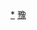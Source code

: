 <div style="position: relative" class="center">
{{Image label begin|image=Administrative Division Xinxiang.png|width={{{1|700}}}|link=}} 
{{Image label|x=1020|y=1200|scale={{{1|700}}}/2960|text=[[红旗区|<span style="color: black;font-size:smaller;">'''红旗区'''</span>]]}}
{{Image label|x=770|y=1210|scale={{{1|700}}}/2960|text=[[卫滨区|<span style="color: black;font-size:smaller;">'''卫滨区'''</span>]]}}
{{Image label|x=810|y=1000|scale={{{1|700}}}/2960|text=[[凤泉区|<span style="color: black;font-size:smaller;">'''凤泉区'''</span>]]}}
{{Image label|x=900|y=1090|scale={{{1|700}}}/2960|text=[[牧野区|<span style="color: black;font-size:smaller;">'''牧野区'''</span>]]}}
{{Image label|x=780|y=1410|scale={{{1|700}}}/2960|text=[[新乡县|<span style="color: black;">'''新乡县'''</span>]]}}
{{Image label|x=410|y=1400|scale={{{1|700}}}/2960|text=[[获嘉县|<span style="color: black;">'''获嘉县'''</span>]]}}
{{Image label|x=960|y=1780|scale={{{1|700}}}/2960|text=[[原阳县|<span style="color: black;">'''原阳县'''</span>]]}}
{{Image label|x=1470|y=1240|scale={{{1|700}}}/2960|text=[[延津县|<span style="color: black;">'''延津县'''</span>]]}}
{{Image label|x=1910|y=1730|scale={{{1|700}}}/2960|text=[[封丘县|<span style="color: black;">'''封丘县'''</span>]]}}
{{Image label|x=1160|y=740|scale={{{1|700}}}/2960|text=[[卫辉市|<span style="color: black;">'''卫辉市'''</span>]]}}
{{Image label|x=530|y=670|scale={{{1|700}}}/2960|text=[[辉县市|<span style="color: black;">'''辉县市'''</span>]]}}
{{Image label|x=2370|y=1380|scale={{{1|700}}}/2960|text=[[长垣市|<span style="color: black;">'''长垣市'''</span>]]}}
</div>
<noinclude>
[[Category:新乡行政区划|*]]
[[Category:中华人民共和国地级行政区划图|豫]]
</noinclude>